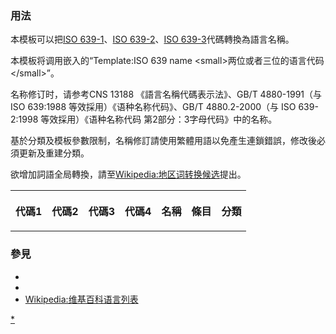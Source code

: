 <noinclude>{{template doc page viewed directly}}</noinclude>
{{high-use|296350}}

=== 用法 ===
本模板可以把[[ISO 639-1]]、[[ISO 639-2]]、[[ISO 639-3]]代碼轉換為語言名稱。

本模板将调用嵌入的“<nowiki>Template:ISO 639 name <small>两位或者三位的语言代码</small></nowiki>”。

名称修订时，请参考CNS 13188 《語言名稱代碼表示法》、GB/T 4880-1991（与 ISO 639:1988 等效採用）《语种名称代码》、GB/T 4880.2-2000（与 ISO 639-2:1998 等效採用）《语种名称代码 第2部分：3字母代码》中的名称。

基於分類及模板參數限制，名稱修訂請使用繁體用語以免產生連鎖錯誤，修改後必須更新{{c|ISO 639語言代碼模板|對應模板}}及重建分類。

欲增加詞語全局轉換，請至[[Wikipedia:地区词转换候选]]提出。

<table class="wikitable sortable">
<tr>
 <th>代碼1</th>
 <th>代碼2</th>
 <th>代碼3</th>
 <th>代碼4</th>
 <th>名稱</th>
 <th>條目</th>
 <th>分類</th>
</tr>
{{Template:ISO 639 name/doc/row|aa|aar}}
{{Template:ISO 639 name/doc/row|ab|abk}}
{{Template:ISO 639 name/doc/row|ae|ave}}
{{Template:ISO 639 name/doc/row|af|afr}}
{{Template:ISO 639 name/doc/row||ags}}
{{Template:ISO 639 name/doc/row|ak|aka}}
{{Template:ISO 639 name/doc/row||akk}}
{{Template:ISO 639 name/doc/row|am|amh}}
{{Template:ISO 639 name/doc/row||ami}}
{{Template:ISO 639 name/doc/row|an|arg}}
{{Template:ISO 639 name/doc/row||ang}}
{{Template:ISO 639 name/doc/row|ar|ara}}
{{Template:ISO 639 name/doc/row||arc}}
{{Template:ISO 639 name/doc/row|as|asm}}
{{Template:ISO 639 name/doc/row||atb}}
{{Template:ISO 639 name/doc/row|av|ava}}
{{Template:ISO 639 name/doc/row|ay|aym}}
{{Template:ISO 639 name/doc/row|az|aze}}
{{Template:ISO 639 name/doc/row|ba|bak}}
{{Template:ISO 639 name/doc/row|be|bel}}
{{Template:ISO 639 name/doc/row|bg|bul}}
{{Template:ISO 639 name/doc/row|bh|bih}}
{{Template:ISO 639 name/doc/row|bi|bis}}
{{Template:ISO 639 name/doc/row|bm|bam}}
{{Template:ISO 639 name/doc/row|bn|ben}}
{{Template:ISO 639 name/doc/row|bo|bod|tib}}
{{Template:ISO 639 name/doc/row|br|bre}}
{{Template:ISO 639 name/doc/row|bs|bos}}
{{Template:ISO 639 name/doc/row|ca|cat}}
{{Template:ISO 639 name/doc/row|ce|che}}
{{Template:ISO 639 name/doc/row||ceb}}
{{Template:ISO 639 name/doc/row|ch|cha}}
{{Template:ISO 639 name/doc/row||cho}}
{{Template:ISO 639 name/doc/row||cnr}}
{{Template:ISO 639 name/doc/row|co|cos}}
{{Template:ISO 639 name/doc/row|cr|cre}}
{{Template:ISO 639 name/doc/row||crh}}
{{Template:ISO 639 name/doc/row|cs|ces|cze}}
{{Template:ISO 639 name/doc/row|cu|chu}}
{{Template:ISO 639 name/doc/row|cv|chv}}
{{Template:ISO 639 name/doc/row|cy|cym|wel}}
{{Template:ISO 639 name/doc/row|da|dan}}
{{Template:ISO 639 name/doc/row|de|deu|ger}}
{{Template:ISO 639 name/doc/row||dng}}
{{Template:ISO 639 name/doc/row|dv|div}}
{{Template:ISO 639 name/doc/row|dz|dzo}}
{{Template:ISO 639 name/doc/row|ee|ewe}}
{{Template:ISO 639 name/doc/row|el|ell|gre}}
{{Template:ISO 639 name/doc/row|en|eng}}
{{Template:ISO 639 name/doc/row||enm}}
{{Template:ISO 639 name/doc/row|eo|epo}}
{{Template:ISO 639 name/doc/row|es|spa}}
{{Template:ISO 639 name/doc/row|et|est}}
{{Template:ISO 639 name/doc/row|eu|eus|baq}}
{{Template:ISO 639 name/doc/row|fa|fas|per}}
{{Template:ISO 639 name/doc/row|ff|ful}}
{{Template:ISO 639 name/doc/row|fi|fin}}
{{Template:ISO 639 name/doc/row|fj|fij}}
{{Template:ISO 639 name/doc/row|fo|fao}}
{{Template:ISO 639 name/doc/row|fr|fra|fre}}
{{Template:ISO 639 name/doc/row||fur}}
{{Template:ISO 639 name/doc/row|fy|fry}}
{{Template:ISO 639 name/doc/row|ga|gle}}
{{Template:ISO 639 name/doc/row|gd|gla}}
{{Template:ISO 639 name/doc/row||gez}}
{{Template:ISO 639 name/doc/row|gl|glg}}
{{Template:ISO 639 name/doc/row||got}}
{{Template:ISO 639 name/doc/row|gn|grn}}
{{Template:ISO 639 name/doc/row||grc}}
{{Template:ISO 639 name/doc/row|gu|guj}}
{{Template:ISO 639 name/doc/row|gv|glv}}
{{Template:ISO 639 name/doc/row|ha|hau}}
{{Template:ISO 639 name/doc/row||haw}}
{{Template:ISO 639 name/doc/row|he|heb}}
{{Template:ISO 639 name/doc/row|hi|hin}}
{{Template:ISO 639 name/doc/row|ho|hmo}}
{{Template:ISO 639 name/doc/row|hr|hrv|scr}}
{{Template:ISO 639 name/doc/row|ht|hat}}
{{Template:ISO 639 name/doc/row|hu|hun}}
{{Template:ISO 639 name/doc/row|hy|hye|arm}}
{{Template:ISO 639 name/doc/row|hz|her}}
{{Template:ISO 639 name/doc/row|ia|ina}}
{{Template:ISO 639 name/doc/row|id|ind}}
{{Template:ISO 639 name/doc/row|ie|ile}}
{{Template:ISO 639 name/doc/row|ig|ibo}}
{{Template:ISO 639 name/doc/row|ii|iii}}
{{Template:ISO 639 name/doc/row|ik|ipk}}
{{Template:ISO 639 name/doc/row|io|ido}}
{{Template:ISO 639 name/doc/row|is|isl|ice}}
{{Template:ISO 639 name/doc/row|it|ita}}
{{Template:ISO 639 name/doc/row|iu|iku}}
{{Template:ISO 639 name/doc/row|ja|jpn}}
{{Template:ISO 639 name/doc/row|jv|jav|jaw}}
{{Template:ISO 639 name/doc/row||jya}}
{{Template:ISO 639 name/doc/row|ka|kat|geo}}
{{Template:ISO 639 name/doc/row|kg|kon}}
{{Template:ISO 639 name/doc/row||khb}}
{{Template:ISO 639 name/doc/row|ki|kik}}
{{Template:ISO 639 name/doc/row|kj|kua}}
{{Template:ISO 639 name/doc/row|kk|kaz}}
{{Template:ISO 639 name/doc/row|kl|kal}}
{{Template:ISO 639 name/doc/row|km|khm}}
{{Template:ISO 639 name/doc/row|kn|kan}}
{{Template:ISO 639 name/doc/row|ko|kor}}
{{Template:ISO 639 name/doc/row|kr|kau}}
{{Template:ISO 639 name/doc/row||krl}}
{{Template:ISO 639 name/doc/row|ks|kas}}
{{Template:ISO 639 name/doc/row|ku|kur}}
{{Template:ISO 639 name/doc/row|kv|kom}}
{{Template:ISO 639 name/doc/row|kw|cor}}
{{Template:ISO 639 name/doc/row|ky|kir}}
{{Template:ISO 639 name/doc/row|la|lat}}
{{Template:ISO 639 name/doc/row|lb|ltz}}
{{Template:ISO 639 name/doc/row|lg|lug}}
{{Template:ISO 639 name/doc/row|li|lim}}
{{Template:ISO 639 name/doc/row||lld}}
{{Template:ISO 639 name/doc/row|ln|lin}}
{{Template:ISO 639 name/doc/row|lo|lao}}
{{Template:ISO 639 name/doc/row|lt|lit}}
{{Template:ISO 639 name/doc/row|lu|lub}}
{{Template:ISO 639 name/doc/row|lv|lav}}
{{Template:ISO 639 name/doc/row|mg|mlg}}
{{Template:ISO 639 name/doc/row||mag}}
{{Template:ISO 639 name/doc/row|mh|mah}}
{{Template:ISO 639 name/doc/row|mi|mri|mao}}
{{Template:ISO 639 name/doc/row|mk|mkd|mac}}
{{Template:ISO 639 name/doc/row|ml|mal}}
{{Template:ISO 639 name/doc/row|mn|mon}}
{{Template:ISO 639 name/doc/row||mnc}}
{{Template:ISO 639 name/doc/row|mo|mol}}
{{Template:ISO 639 name/doc/row|mr|mar}}
{{Template:ISO 639 name/doc/row|ms|msa|may}}
{{Template:ISO 639 name/doc/row|mt|mlt}}
{{Template:ISO 639 name/doc/row|my|mya|bur}}
{{Template:ISO 639 name/doc/row|na|nau}}
{{Template:ISO 639 name/doc/row||nap}}
{{Template:ISO 639 name/doc/row|nb|nob}}
{{Template:ISO 639 name/doc/row|nd|nde}}
{{Template:ISO 639 name/doc/row|ne|nep}}
{{Template:ISO 639 name/doc/row||new}}
{{Template:ISO 639 name/doc/row|ng|ndo}}
{{Template:ISO 639 name/doc/row|nl|nld|dut}}
{{Template:ISO 639 name/doc/row|nn|nno}}
{{Template:ISO 639 name/doc/row|no|nor}}
{{Template:ISO 639 name/doc/row||non}}
{{Template:ISO 639 name/doc/row|nr|nbl}}
{{Template:ISO 639 name/doc/row|nv|nav}}
{{Template:ISO 639 name/doc/row|ny|nya}}
{{Template:ISO 639 name/doc/row|oc|oci}}
{{Template:ISO 639 name/doc/row|oj|oji}}
{{Template:ISO 639 name/doc/row|om|orm}}
{{Template:ISO 639 name/doc/row|or|ori}}
{{Template:ISO 639 name/doc/row|os|oss}}
{{Template:ISO 639 name/doc/row|pa|pan}}
{{Template:ISO 639 name/doc/row||pcc}}
{{Template:ISO 639 name/doc/row||peo}}
{{Template:ISO 639 name/doc/row|pi|pli}}
{{Template:ISO 639 name/doc/row|pl|pol}}
{{Template:ISO 639 name/doc/row||prk}}
{{Template:ISO 639 name/doc/row|ps|pus}}
{{Template:ISO 639 name/doc/row|pt|por}}
{{Template:ISO 639 name/doc/row|qu|que}}
{{Template:ISO 639 name/doc/row|rm|roh}}
{{Template:ISO 639 name/doc/row||rmq}}
{{Template:ISO 639 name/doc/row|rn|run}}
{{Template:ISO 639 name/doc/row|ro|ron|rum}}
{{Template:ISO 639 name/doc/row|ru|rus}}
{{Template:ISO 639 name/doc/row||rue}}
{{Template:ISO 639 name/doc/row||ryu}}
{{Template:ISO 639 name/doc/row|rw|kin}}
{{Template:ISO 639 name/doc/row|sa|san}}
{{Template:ISO 639 name/doc/row|sc|srd}}
{{Template:ISO 639 name/doc/row||sco}}
{{Template:ISO 639 name/doc/row|sd|snd}}
{{Template:ISO 639 name/doc/row|se|sme}}
{{Template:ISO 639 name/doc/row|sg|sag}}
{{Template:ISO 639 name/doc/row||sga}}
{{Template:ISO 639 name/doc/row|sh|hbs}}
{{Template:ISO 639 name/doc/row|si|sin}}
{{Template:ISO 639 name/doc/row|sk|slk|slo}}
{{Template:ISO 639 name/doc/row|sl|slv}}
{{Template:ISO 639 name/doc/row||slr}}
{{Template:ISO 639 name/doc/row|sm|smo}}
{{Template:ISO 639 name/doc/row|sn|sna}}
{{Template:ISO 639 name/doc/row|so|som}}
{{Template:ISO 639 name/doc/row|sq|sqi|alb}}
{{Template:ISO 639 name/doc/row|sr|srp|scc}}
{{Template:ISO 639 name/doc/row|ss|ssw}}
{{Template:ISO 639 name/doc/row|st|sot}}
{{Template:ISO 639 name/doc/row|su|sun}}
{{Template:ISO 639 name/doc/row|sv|swe}}
{{Template:ISO 639 name/doc/row|sw|swa}}
{{Template:ISO 639 name/doc/row||syc}}
{{Template:ISO 639 name/doc/row||syr}}
{{Template:ISO 639 name/doc/row|ta|tam}}
{{Template:ISO 639 name/doc/row|te|tel}}
{{Template:ISO 639 name/doc/row||tet}}
{{Template:ISO 639 name/doc/row|tg|tgk}}
{{Template:ISO 639 name/doc/row|th|tha}}
{{Template:ISO 639 name/doc/row|ti|tir}}
{{Template:ISO 639 name/doc/row|tk|tuk}}
{{Template:ISO 639 name/doc/row|tl|tgl}}
{{Template:ISO 639 name/doc/row|tn|tsn}}
{{Template:ISO 639 name/doc/row|to|ton}}
{{Template:ISO 639 name/doc/row||tpi}}
{{Template:ISO 639 name/doc/row|tr|tur}}
{{Template:ISO 639 name/doc/row|ts|tso}}
{{Template:ISO 639 name/doc/row|tt|tat}}
{{Template:ISO 639 name/doc/row|tw|twi}}
{{Template:ISO 639 name/doc/row|ty|tah}}
{{Template:ISO 639 name/doc/row|ug|uig}}
{{Template:ISO 639 name/doc/row|uk|ukr}}
{{Template:ISO 639 name/doc/row|ur|urd}}
{{Template:ISO 639 name/doc/row|uz|uzb}}
{{Template:ISO 639 name/doc/row|ve|ven}}
{{Template:ISO 639 name/doc/row|vi|vie}}
{{Template:ISO 639 name/doc/row|vo|vol}}
{{Template:ISO 639 name/doc/row||vsn}}
{{Template:ISO 639 name/doc/row||vro}}
{{Template:ISO 639 name/doc/row|wa|wln}}
{{Template:ISO 639 name/doc/row||wlm}}
{{Template:ISO 639 name/doc/row|wo|wol}}
{{Template:ISO 639 name/doc/row||wuu}}
{{Template:ISO 639 name/doc/row||xal}}
{{Template:ISO 639 name/doc/row|xh|xho}}
{{Template:ISO 639 name/doc/row|yi|yid}}
{{Template:ISO 639 name/doc/row|yo|yor}}
{{Template:ISO 639 name/doc/row|za|zha}}
{{Template:ISO 639 name/doc/row|zh|zho|chi}}
{{Template:ISO 639 name/doc/row|zu|zul}}
{{Template:ISO 639 name/doc/row||zun}}
{{Template:ISO 639 name/doc/row||zza}}
{{Template:ISO 639 name/doc/row|zh-Hans}}
{{Template:ISO 639 name/doc/row|zh-Hant}}
{{Template:ISO 639 name/doc/row|zh-yue|yue|zh-hk}}
{{Template:ISO 639 name/doc/row|zh-min-nan|nan}}
</table>

=== 參見 ===
* {{tl|Language}}
* {{tl|Iso2lang}}
* [[Wikipedia:维基百科语言列表]]

<includeonly>
<!-- 本行下加入模板的分類 -->
[[Category:ISO 639語言代碼模板|*]]
</includeonly>